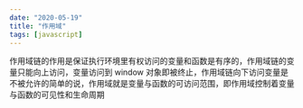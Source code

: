 ```yaml
---
date: "2020-05-19"
title: "作用域"
tags: [javascript]
---
```


作⽤域链的作⽤是保证执⾏环境⾥有权访问的变量和函数是有序的，作⽤域链的变量只能向上访问，变量访问到 window 对象即被终⽌，作⽤域链向下访问变量是不被允许的简单的说，作⽤域就是变量与函数的可访问范围，即作⽤域控制着变量与函数的可⻅性和⽣命周期
